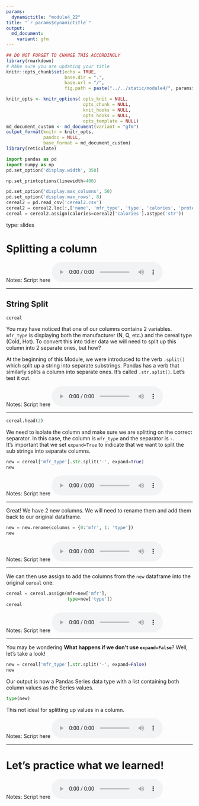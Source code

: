 ```yaml
---
params:
  dynamictitle: "module4_22"
title: "`r params$dynamictitle`"
output: 
  md_document:
    variant: gfm
---
```



```r
## DO NOT FORGET TO CHANGE THIS ACCORDINGLY 
library(rmarkdown)
# MAke sure you are updating your title 
knitr::opts_chunk$set(echo = TRUE,
                      base.dir = ".", 
                      base.url = "/",
                      fig.path = paste("../../static/module4/", params$dynamictitle,"/", sep = ""))

knitr_opts <- knitr_options( opts_knit = NULL,
                             opts_chunk = NULL,
                             knit_hooks = NULL,
                             opts_hooks = NULL,
                             opts_template = NULL)
md_document_custom <- md_document(variant = "gfm")
output_format(knitr = knitr_opts,
              pandoc = NULL,
              base_format = md_document_custom)
library(reticulate)

```


```python
import pandas as pd
import numpy as np
pd.set_option('display.width', 350)

np.set_printoptions(linewidth=400)

pd.set_option('display.max_columns', 50)
pd.set_option('display.max_rows', 8)
cereal2 = pd.read_csv('cereal2.csv')
cereal2 = cereal2.loc[:,['name', 'mfr_type', 'type', 'calories', 'protein','fiber', 'fat',  'carbo',  'rating' ]].assign(hot=cereal2['type'] == 'Hot').drop(columns='type')
cereal = cereal2.assign(calories=cereal2['calories'].astype('str'))
```


type: slides


# Splitting a column

Notes: Script here
<html>
<audio controls >
  <source src="/placeholder_audio.mp3" />
</audio></html>

---

## String Split 

```python
cereal
```
You may have noticed that one of our columns contains 2 variables. `mfr_type` is displaying both the manufacturer  (N, Q, etc.) and the cereal type (Cold, Hot). To convert this into tidier data we will need to split up this column into 2 separate ones, but how?

At the beginning of this Module, we were introduced to the verb `.split()` which split up a string into separate substrings. Pandas has a verb that similarly splits a column into separate ones. It's called `.str.split()`.
Let's test it out.

Notes: Script here
<html>
<audio controls >
  <source src="/placeholder_audio.mp3" />
</audio></html>

---

```python
cereal.head(2)
```

We need to isolate the column and make sure we are splitting on the correct separator. In this case, the column is `mfr_type` and the separator is `-`.   
It's important that we set `expand=True` to indicate that we want to split the sub strings into separate columns.
```python
new = cereal['mfr_type'].str.split('-', expand=True)
new 
```

Notes: Script here
<html>
<audio controls >
  <source src="/placeholder_audio.mp3" />
</audio></html>

---

Great! We have 2 new columns. We will need to rename them and add them back to our original dataframe. 


```python
new = new.rename(columns = {0:'mfr', 1: 'type'})
new
```


Notes: Script here
<html>
<audio controls >
  <source src="/placeholder_audio.mp3" />
</audio></html>

---

We can then use assign to add the columns from the `new` dataframe into the original `cereal` one: 
```python
cereal = cereal.assign(mfr=new['mfr'],
                       type=new['type'])
cereal
```



Notes: Script here
<html>
<audio controls >
  <source src="/placeholder_audio.mp3" />
</audio></html>

---

You may be wondering **What happens if we don't use `expand=False`**? Well, let's take a look!

```python
new = cereal['mfr_type'].str.split('-', expand=False)
new 
```
Our output is now a Pandas Series data type with a list containing both column values as the Series values.

```python
type(new)
```

This not ideal for splitting up values in a column.  

Notes: Script here
<html>
<audio controls >
  <source src="/placeholder_audio.mp3" />
</audio></html>

---

# Let’s practice what we learned!

Notes: Script here
<html>
<audio controls >
  <source src="/placeholder_audio.mp3" />
